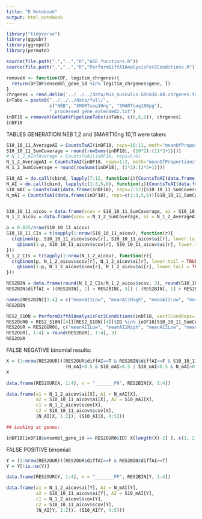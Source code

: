 ```yaml
---
title: "R Notebook"
output: html_notebook
---
```


```r
library("tidyverse")
library(ggpubr)
library(ggrepel)
library(permute)

source(file.path(".","..","R","ASE_functions.R"))
source(file.path(".","..","R","PerformDiffAIAnalysisFor2Conditions.R"))
```

```r
removeX <- function(DF, legitim_chrgenes){
  return(DF[DF$ensembl_gene_id %in% legitim_chrgenes$gene, ])
}
chrgenes = read.delim('../../../data/Mus_musculus.GRCm38.68.chrgenes.txt', col.names = c('chr', 'gene'))
inTabs = paste0("../../../data/full/",
                c("NEB", "SMARTseq10ng", "SMARTseq100pg"),
                "_processed_gene_extended2.txt")
inDF18 = removeX(GetGatkPipelineTabs(inTabs, c(6,6,6)), chrgenes)
inDF18 
```

TABLES GENERATION NEB 1,2 and SMART10ng 10,11 were taken:

```r
S10_10_11_AverageAI = CountsToAI(inDF18, reps=10:11, meth="meanOfProportions")
S10_10_11_SumCoverage = round(rowSums(inDF18[, (10*2):(11*2+1)]))
# N_1_2_AIofAverage = CountsToAI(inDF18, reps=5:6)
N_1_2_AverageAI = CountsToAI(inDF18, reps=1:2, meth="meanOfProportions")
N_1_2_SumCoverage = round(rowSums(inDF18[, (1*2):(2*2+1)]))

S10_AI = do.call(cbind, lapply(7:12, function(i){CountsToAI(data.frame(inDF18), reps=i)}))[S10_10_11_SumCoverage > 20 & N_1_2_SumCoverage > 20, ]
N_AI = do.call(cbind, lapply(c(1:3,5,6), function(i){CountsToAI(data.frame(inDF18), reps=i)}))[S10_10_11_SumCoverage > 20 & N_1_2_SumCoverage > 20, ]
S10_mAI = CountsToAI(data.frame(inDF18), reps=7:12)[S10_10_11_SumCoverage > 20 & N_1_2_SumCoverage > 20]
N_mAI = CountsToAI(data.frame(inDF18), reps=c(1:3,5,6))[S10_10_11_SumCoverage > 20 & N_1_2_SumCoverage > 20]


S10_10_11_aicov = data.frame(scov = S10_10_11_SumCoverage, ai = S10_10_11_AverageAI)[S10_10_11_SumCoverage > 20 & N_1_2_SumCoverage > 20, ]
N_1_2_aicov = data.frame(scov = N_1_2_SumCoverage, ai = N_1_2_AverageAI)[S10_10_11_SumCoverage > 20 & N_1_2_SumCoverage > 20, ]

p = 0.025/nrow(S10_10_11_aicov)
S10_10_11_CIs = t(sapply(1:nrow(S10_10_11_aicov), function(r){
  c(qbinom(p, S10_10_11_aicov$scov[r], S10_10_11_aicov$ai[r], lower.tail = TRUE, log.p = FALSE),
    qbinom(1-p, S10_10_11_aicov$scov[r], S10_10_11_aicov$ai[r], lower.tail = TRUE, log.p = FALSE))
}))
N_1_2_CIs = t(sapply(1:nrow(N_1_2_aicov), function(r){
  c(qbinom(p, N_1_2_aicov$scov[r], N_1_2_aicov$ai[r], lower.tail = TRUE, log.p = FALSE),
    qbinom(1-p, N_1_2_aicov$scov[r], N_1_2_aicov$ai[r], lower.tail = TRUE, log.p = FALSE))
}))

RES2BIN = data.frame(round(N_1_2_CIs/N_1_2_aicov$scov, 3), round(S10_10_11_CIs/S10_10_11_aicov$scov, 3))
RES2BIN$diffAI = ((RES2BIN[, 2] < RES2BIN[, 3]) | (RES2BIN[, 1] > RES2BIN[, 4]))

names(RES2BIN)[1:4] = c("meanAI1Low", "meanAI1High", "meanAI2Low", "meanAI2High")
RES2BIN
```

```r
RES2_S10N = PerformDiffAIAnalysisFor2Conditions(inDF18, vect1CondReps=1:2, vect2CondReps=10:11, Q=0.95, fullOUT=T, BF=T)
RES2OUR0 = RES2_S10N[[4]][RES2_S10N[[4]]$ID %in% inDF18[S10_10_11_SumCoverage > 20 & N_1_2_SumCoverage > 20, 1], ]
RES2OUR = RES2OUR0[, c("meanAI1Low", "meanAI1High", "meanAI2Low", "meanAI2High", "diffAI")]
RES2OUR[, 1:4] = round(RES2OUR[, 1:4], 3)
RES2OUR
```
FALSE NEGATIVE binomial results:

```r
X = (1:nrow(RES2OUR))[RES2OUR$diffAI==T & RES2BIN$diffAI==F & S10_10_11_aicov$scov>200 & N_1_2_aicov$scov>200 & abs(S10_mAI-N_mAI)>0.15 &
                      (N_mAI<0.5 & S10_mAI>0.5 | S10_mAI<0.5 & N_mAI>0.5)]
X

data.frame(RES2OUR[X, 1:4], x = "_______FN", RES2BIN[X, 1:4])

data.frame(a1 = N_1_2_aicov$ai[X], A1 = N_mAI[X],
           a2 = S10_10_11_aicov$ai[X], A2 = S10_mAI[X],
           c1 = N_1_2_aicov$scov[X],
           c2 = S10_10_11_aicov$scov[X], 
           (N_AI[X, 1:2]), (S10_AI[X, 4:5]))

## Looking at genes:

inDF18[inDF18$ensembl_gene_id == RES2OUR0$ID[ X[length(X)-2] ], c(1, 2:5, 20:23)]
```

FALSE POSITIVE binomial:

```r
Y = (1:nrow(RES2OUR))[RES2OUR$diffAI==F & RES2BIN$diffAI==T]
Y = Y[!is.na(Y)]

data.frame(RES2OUR[Y, 1:4], x = "_______FP", RES2BIN[Y, 1:4])

data.frame(a1 = N_1_2_aicov$ai[Y], A1 = N_mAI[Y],
           a2 = S10_10_11_aicov$ai[Y], A2 = S10_mAI[Y],
           c1 = N_1_2_aicov$scov[Y],
           c2 = S10_10_11_aicov$scov[Y], 
           (N_AI[Y, 1:2]), (S10_AI[Y, 4:5]))
```


